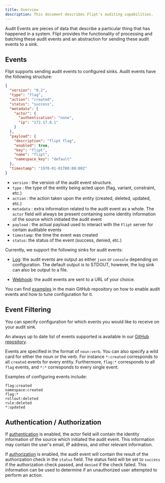 ```yaml
---
title: Overview
description: This document describes Flipt's auditing capabilities.
---
```


Audit Events are pieces of data that describe a particular thing that has happened in a system. Flipt provides the functionality of processing and batching these audit events and an abstraction for sending these audit events to a sink.

## Events

Flipt supports sending audit events to configured sinks. Audit events have the following structure:

```json
{
  "version": "0.2",
  "type": "flag",
  "action": "created",
  "status": "success",
  "metadata": {
    "actor": {
      "authentication": "none",
      "ip": "172.17.0.1"
    }
  },
  "payload": {
    "description": "flipt flag",
    "enabled": true,
    "key": "flipt",
    "name": "flipt",
    "namespace_key": "default"
  },
  "timestamp": "1970-01-01T00:00:00Z"
}
```

- `version` : the version of the audit event structure.
- `type` : the type of the entity being acted upon (flag, variant, constraint, etc.)
- `action` : the action taken upon the entity (created, deleted, updated, etc.)
- `metadata` : extra information related to the audit event as a whole. The `actor` field will always be present containing some identity information of the source which initiated the audit event
- `payload` : the actual payload used to interact with the `Flipt` server for certain auditable events
- `timestamp`: the time the event was created
- `status`: the status of the event (success, denied, etc.)

Currently, we support the following sinks for audit events:

- [Log](/configuration/overview#audit-events-log): the audit events are output as either `json` or `console` depending on configuration. The default output is to STDOUT, however, the log sink can also be output to a file.

- [Webhook](/configuration/overview#audit-events-webhook): the audit events are sent to a URL of your choice.

You can find [examples](https://github.com/flipt-io/flipt/tree/main/examples/audit) in the main GitHub repository on how to enable audit events and how to tune configuration for it.

## Event Filtering

You can specify configuration for which events you would like to receive on your audit sink.

An always up to date list of events supported is available in our [GitHub repository](https://github.com/flipt-io/flipt/blob/main/internal/server/audit/README.md).

Events are specified in the format of `noun:verb`. You can also specify a wild card for either the noun or the verb. For instance `*:created` corresponds to all `created` events for every entity. Furthermore, `flag:*` corresponds to all `flag` events, and `*:*` corresponds to every single event.

Examples of configuring events include:

```
flag:created
namespace:created
flag:*
rollout:deleted
rule:deleted
*:updated
```

## Authentication / Authorization

If [authentication](/authentication) is enabled, the actor field will contain the identity information of the source which initiated the audit event. This information may contain the user's email, IP address, and other relevant information.

If [authorization](/authorization) is enabled, the audit event will contain the result of the authorization check in the `status` field. The status field will be set to `success` if the authorization check passed, and `denied` if the check failed. This information can be used to determine if an unauthorized user attempted to perform an action.
